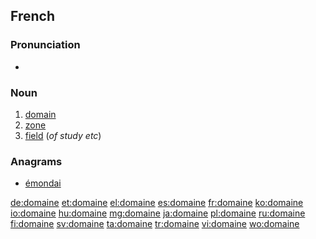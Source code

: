 ==French==

===Pronunciation===
* {{audio|Fr-domaine.ogg|Audio}}

===Noun===
{{infl|fr|noun|m}}

# [[domain]]
# [[zone]]
# [[field]] (''of study etc'')

===Anagrams===
* [[émondai#French|émondai]]

[[de:domaine]]
[[et:domaine]]
[[el:domaine]]
[[es:domaine]]
[[fr:domaine]]
[[ko:domaine]]
[[io:domaine]]
[[hu:domaine]]
[[mg:domaine]]
[[ja:domaine]]
[[pl:domaine]]
[[ru:domaine]]
[[fi:domaine]]
[[sv:domaine]]
[[ta:domaine]]
[[tr:domaine]]
[[vi:domaine]]
[[wo:domaine]]